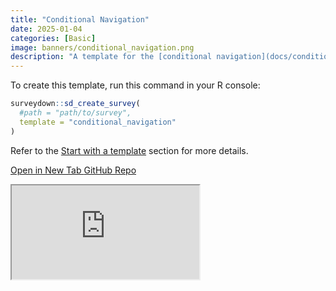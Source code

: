 ```yaml
---
title: "Conditional Navigation"
date: 2025-01-04
categories: [Basic]
image: banners/conditional_navigation.png
description: "A template for the [conditional navigation](docs/conditional-logic.html#conditional-navigation-of-pages) feature."
---
```


To create this template, run this command in your R console:

```r
surveydown::sd_create_survey(
  #path = "path/to/survey",
  template = "conditional_navigation"
)
```

Refer to the [Start with a template](/docs/getting-started.html#start-with-a-template) section for more details.

<div class="button-container">
  <a href="https://surveydown.shinyapps.io/conditional_navigation/" class="template-button" target="_blank">
    <i class="fas fa-external-link-alt"></i> Open in New Tab
  </a>
  <a href="https://github.com/surveydown-dev/templates" class="template-button" target="_blank">
    <i class="fab fa-github"></i> GitHub Repo
  </a>
</div>

<div class="template-iframe-container">
<iframe src="https://surveydown.shinyapps.io/conditional_navigation/" class="template-iframe"></iframe>
</div>

